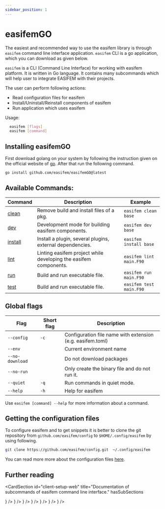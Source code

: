 ```yaml
---
sidebar_position: 1
---
```


# easifemGO

The easiest and recommended way to use the easifem library is through `easifem` command line interface application. `easifem` CLI is a go application, which you can download as given below.

`easifem` is a CLI (Command Line Interface) for working with
easifem platform. It is written in Go language. It contains
many subcommands which will help user to integrate EASIFEM
with their projects.

The user can perform following actions:

- Read configuration files for easifem
- Install/Uninstall/Reinstall components of easifem
- Run application which uses easifem

Usage:

```bash
  easifem [flags]
  easifem [command]
```

## Installing easifemGO

First download golang on your system by following the instruction given on the official website of [go](https://go.dev/https://go.dev/). After that run the following command.

```bash
go install github.com/easifem/easifemGO@latest
```

## Available Commands:

| Command | Description | Example |
| --- | --- | --- |
| [clean](./clean.md) | Remove build and install files of a pkg. | `easifem clean base` |
| [dev](./dev.md) | Development mode for building easifem components. | `easifem dev base` |
| [install](./install.md) | Install a plugin, several plugins, external dependencies. | `easifem install base` |
| [lint](./lint.md) | Linting easifem  project while developing the easifem components. | `easifem lint main.F90` |
| [run](./run.md) | Build and run executable file. | `easifem run main.F90` |
| [test](./test.md) | Build and run executable file. | `easifem test main.F90` |

## Global flags

| Flag | Short flag | Description |
| --- | --- | --- |
| `--config` | `-c` | Configuration file name with extension (e.g. easifem.toml) |
| `--env` | | Current environment name |
| `--no-download` | | Do not download packages |
| `--no-run` | | Only create the binary file and do not run it. |
| `--quiet` | `-q` | Run commands in quiet mode. |
| `--help` | `-h` | Help for easifem |

Use `easifem [command] --help` for more information about a command.

## Getting the configuration files

To configure easifem and to get snippets it is better to clone the git repository from `github.com/easifem/config` to `$HOME/.config/easifem` by using following.

```bash
git clone https://github.com/easifem/config.git  ~/.config/easifem
```

You can read more more about the configuration files [here](./config.md).

## Further reading


<CardSection
  id="client-setup-web"
  title="Documentation of subcommands of easifem command line interface."
  hasSubSections
>
  <CardSection id="web-sdk" title="">
    <Card
      title="Read about the configuration"
      to={'/guides/easifemGO/config'}
      icon={<SystemInstallIcon />}
    />
    <Card
      title="install subcommand"
      to={'/guides/easifemGO/install'}
      icon={<CodepenIcon />}
    />
    <Card
      title="dev subcommand"
      to={'/guides/easifemGO/setup-environment'}
      icon={<CommandIcon />}
    />
    <Card
      title="clean subcommand"
      to={'/guides/easifemGO/clean'}
      icon={<SystemInstallIcon />}
    />
    <Card
      title="lint subcommand"
      to={'/guides/easifemGO/lint'}
      icon={<EasifemBaseIcon />}
    />
    <Card
      title="run subcommand"
      to={'/guides/easifemGO/run'}
      icon={<EasifemClassesIcon />}
    />
    <Card
      title="test subcommand"
      to={'/guides/easifemGO/test'}
      icon={<EasifemMaterialsIcon />}
    />
  </CardSection>
</CardSection>

